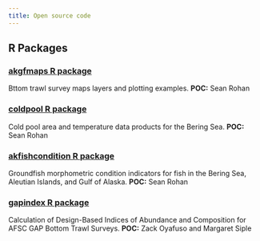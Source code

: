 ```yaml
---
title: Open source code
---
```


## R Packages

### [akgfmaps R package](https://github.com/afsc-gap-products/akgfmaps)

Bttom trawl survey maps layers and plotting examples. **POC:** Sean Rohan

### [coldpool R package](https://github.com/afsc-gap-products/coldpool)

Cold pool area and temperature data products for the Bering Sea. **POC:** Sean Rohan

### [akfishcondition R package](https://github.com/afsc-gap-products/akfishcondition)

Groundfish morphometric condition indicators for fish in the Bering Sea, Aleutian Islands, and Gulf of Alaska. **POC:** Sean Rohan

### [gapindex R package](https://github.com/afsc-gap-products/gapindex)

Calculation of Design-Based Indices of Abundance and Composition for AFSC GAP Bottom Trawl Surveys. **POC:** Zack Oyafuso and Margaret Siple

